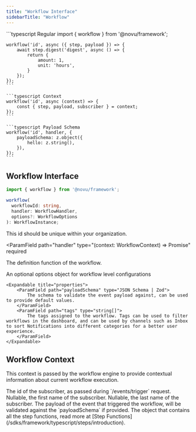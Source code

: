 ```yaml
---
title: "Workflow Interface"
sidebarTitle: "Workflow"
---
```


<RequestExample>
    ```typescript Regular
    import { workflow } from '@novu/framework';

    workflow('id', async ({ step, payload }) => {
        await step.digest('digest', async () => {
            return {
                amount: 1,
                unit: 'hours',
            }
        });
    });
    ```

    ```typescript Context
    workflow('id', async (context) => {
        const { step, payload, subscriber } = context;
    });
    ```

    ```typescript Payload Schema
    workflow('id', handler, {
        payloadSchema: z.object({
            hello: z.string(),
        }),
    });
    ```

</RequestExample>

## Workflow Interface

```typescript
import { workflow } from '@novu/framework';

workflow(
  workflowId: string,
  handler: WorkflowHandler,
  options?: WorkflowOptions
): WorkflowInstance;
```

<ParamField path="workflowId" type="number" required>
  This id should be unique within your organization.
</ParamField>

<ParamField
  path="handler"
  type="(context: WorkflowContext) => Promise<void>"
  required
>
  The definition function of the workflow.
</ParamField>

<ParamField path="options" type="WorkflowOptions">
    An optional options object for workflow level configurations

    <Expandable title="properties">
        <ParamField path="payloadSchema" type="JSON Schema | Zod">
            The schema to validate the event payload against, can be used to provide default values.
        </ParamField>
        <ParamField path="tags" type="string[]">
            The tags assigned to the workflow. Tags can be used to filter workflows in the dashboard, and can be used by channels such as Inbox to sort Notifications into different categories for a better user experience.
        </ParamField>
    </Expandable>

</ParamField>

## Workflow Context

This context is passed by the workflow engine to provide contextual information about current workflow execution.

<ParamField path="subscriber" type="Subscriber">
  <Expandable title="properties">
    <ParamField path="subscriberId" type="string" required>
      The id of the subscriber, as passed during `/events/trigger` request.
    </ParamField>
    <ParamField path="firstName" type="string">
      Nullable, the first name of the subscriber.
    </ParamField>
    <ParamField path="lastName" type="string">
      Nullable, the last name of the subscriber.
    </ParamField>
  </Expandable>
</ParamField>

<ParamField path="payload" type="InferProperties<payloadSchema>">
  The payload of the event that triggered the workflow, will be validated
  against the `payloadSchema` if provided.
</ParamField>

<ParamField path="step" type="object">
  The object that contains all the step functions, read more at [Step
  Functions](/sdks/framework/typescript/steps/introduction).
</ParamField>
